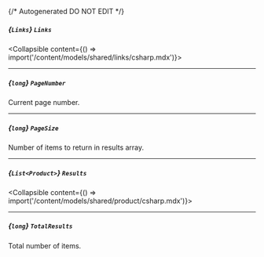 {/* Autogenerated DO NOT EDIT  */}

##### *{`Links`}* `Links`
<Collapsible content={() => import('/content/models/shared/links/csharp.mdx')}>
</Collapsible>

---
##### *{`long`}* `PageNumber`
Current page number.

---
##### *{`long`}* `PageSize`
Number of items to return in results array.

---
##### *{`List<Product>`}* `Results`
<Collapsible content={() => import('/content/models/shared/product/csharp.mdx')}>
</Collapsible>

---
##### *{`long`}* `TotalResults`
Total number of items.

